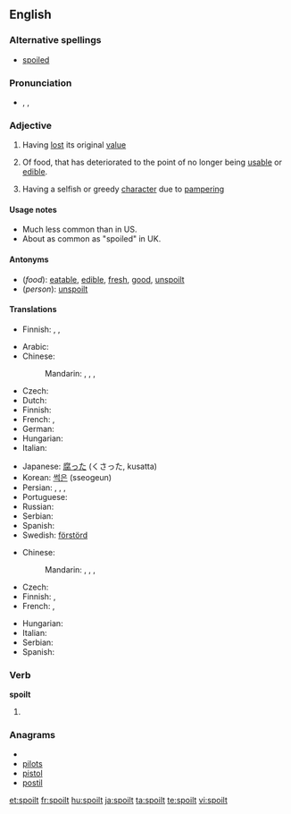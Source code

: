 ==English==

===Alternative spellings===
* [[spoiled]]

===Pronunciation===
* {{enPR|spoilt}}, {{IPA|/spɔɪlt/}}, {{SAMPA|/spOIlt/}}

===Adjective===
{{en-adj}} {{i|UK spelling}}

# {{UK}} Having [[lost]] its original [[value]]
# Of food, that has deteriorated to the point of no longer being [[usable]] or [[edible]].
# {{context|of a person, usually a child}} Having a selfish or greedy [[character]] due to [[pamper]]ing

====Usage notes====
* Much less common than {{term|spoiled}} in US.
* About as common as "spoiled" in UK.

====Antonyms====
* (''food''): [[eatable]], [[edible]], [[fresh]], [[good]], [[unspoilt]]
* (''person''): [[unspoilt]]

====Translations====
{{trans-top|having lost its original value}}
* Finnish: {{t|fi|pilattu}}, {{t+|fi|pilaantunut}}, {{t|fi|pilalla}}
{{trans-mid}}
{{trans-bottom}}

{{trans-top|food: rendered unusable or inedible}}
* Arabic: {{Arab|[[مدلل]]}} {{unicode|(mudállal)}}
* Chinese:
*: Mandarin: {{t|cmn|腐敗|sc=Hani}}, {{t|cmn|腐败|tr=fǔbài|sc=Hani}}, {{t-|cmn|壞|sc=Hani}}, {{t-|cmn|坏|tr=huài|sc=Hani}}
* Czech: {{t|cs|zkažený}}
* Dutch: {{t+|nl|bedorven}}
* Finnish: {{t+|fi|pilaantunut}}
* French: {{t+|fr|gâté}},  {{t+|fr|pourri|m}}
* German: {{t+|de|verdorben}}
* Hungarian: {{t|hu|romlott}}
* Italian: {{t-|it|guastato}}
{{trans-mid}}
* Japanese: [[腐った]] (くさった, kusatta)
* Korean: [[썩은]] (sseogeun)
* Persian: {{t|fa|تباه|tr=tabāh|xs=Persian}}, {{t|fa|پوسده|tr=pusidah|xs=Persian}}, {{t|fa|ترشیده|tr=torşidah|xs=Persian}}, {{t-|fa|خراب|tr=kharāb|xs=Persian}}
* Portuguese: {{t+|pt|estragado}}
* Russian: {{t+|ru|испорченный|tr=ispórčennyj}}
* Serbian: {{t|sr|покварено|n|tr=pokvareno|sc=Cyrl}}
* Spanish: {{t-|es|estropeado}}
* Swedish: [[förstörd]]
{{trans-bottom}}

{{trans-top|of a child}}
* Chinese:
*: Mandarin: {{t|cmn|寵壞|sc=Hani}}, {{t|cmn|宠坏|tr=chǒnghuài|sc=Hani}}, {{t|cmn|溺愛|sc=Hani}}, {{t|cmn|溺爱|tr=nì'ài|sc=Hani}}
* Czech: {{t-|cs|rozmazlený}}
* Finnish: {{t|fi|hemmoteltu}}, {{t|fi|poispilattu}}
* French: {{t+|fr|gâté|m}},  {{t+|fr|pourri|m}}
{{trans-mid}}
* Hungarian: {{t-|hu|elkényeztetett}}
* Italian: {{t+|it|viziato}}
* Serbian: {{t|sr|размажено|n|tr=razmaženo|sc=Cyrl}}
* Spanish: {{t-|es|mimado|m}}
{{trans-bottom}}

===Verb===
'''spoilt'''

# {{past of|[[spoil]]}}

===Anagrams===
* {{alphagram|ilopst}}
* [[pilots#English|pilots]]
* [[pistol#English|pistol]]
* [[postil#English|postil]]

[[et:spoilt]]
[[fr:spoilt]]
[[hu:spoilt]]
[[ja:spoilt]]
[[ta:spoilt]]
[[te:spoilt]]
[[vi:spoilt]]